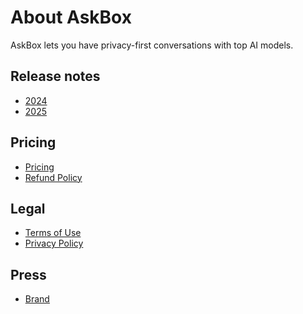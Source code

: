 # About AskBox

AskBox lets you have privacy-first conversations with top AI models.

## Release notes

- [2024](/in/2024)
- [2025](/in/2025)

## Pricing

- [Pricing](/pricing)
- [Refund Policy](/refund)

## Legal

- [Terms of Use](/terms)
- [Privacy Policy](/privacy)

## Press

- [Brand](/brand)
